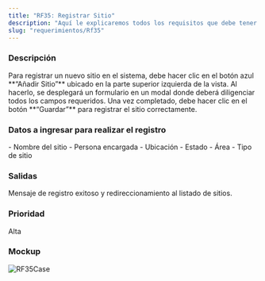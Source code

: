 ```yaml
---
title: "RF35: Registrar Sitio"
description: "Aquí le explicaremos todos los requisitos que debe tener para poder usar nuestro software."
slug: "requerimientos/Rf35"
---
```



<h3>Descripción</h3>
Para registrar un nuevo sitio en el sistema, debe hacer clic en el botón azul **“Añadir
Sitio”** ubicado en la parte superior izquierda de la vista. Al hacerlo, se desplegará
un formulario en un modal donde deberá diligenciar todos los campos requeridos. Una
vez completado, debe hacer clic en el botón **“Guardar”** para registrar el sitio
correctamente.

<h3>Datos a ingresar para realizar el registro</h3>- Nombre del sitio - Persona encargada
- Ubicación - Estado - Área - Tipo de sitio

<h3>Salidas</h3>
Mensaje de registro exitoso y redireccionamiento al listado de sitios.

<h3>Prioridad</h3>
Alta

<h3>Mockup</h3>
<Image src={RF35Case} alt="RF35Case" width={3148} height={2270} />
